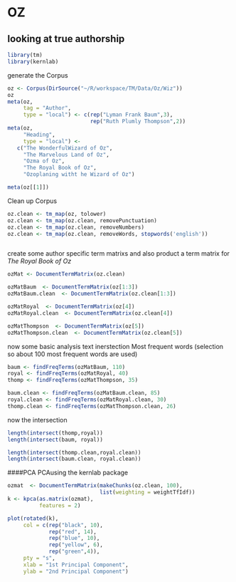OZ
========================================================
looking at true authorship
---------------------------------

```r
library(tm)
library(kernlab)
```
generate the Corpus
```r
oz <- Corpus(DirSource("~/R/workspace/TM/Data/Oz/Wiz"))
oz
meta(oz, 
     tag = "Author",
     type = "local") <- c(rep("Lyman Frank Baum",3),
                          rep("Ruth Plumly Thompson",2))
meta(oz,
     "Heading",
     type = "local") <-
   c("The WonderfulWizard of Oz",
     "The Marvelous Land of Oz",
     "Ozma of Oz",
     "The Royal Book of Oz",
     "Ozoplaning witht he Wizard of Oz")

meta(oz[[1]])
```
Clean up Corpus
```r
oz.clean <- tm_map(oz, tolower)
oz.clean <- tm_map(oz.clean, removePunctuation)
oz.clean <- tm_map(oz.clean, removeNumbers)
oz.clean <- tm_map(oz.clean, removeWords, stopwords('english'))



```

create some author specific term matrixs and also product a term matrix for *The Royal Book of Oz*
```r

ozMat <- DocumentTermMatrix(oz.clean)

ozMatBaum  <- DocumentTermMatrix(oz[1:3])
ozMatBaum.clean  <- DocumentTermMatrix(oz.clean[1:3])

ozMatRoyal  <- DocumentTermMatrix(oz[4])
ozMatRoyal.clean  <- DocumentTermMatrix(oz.clean[4])

ozMatThompson  <- DocumentTermMatrix(oz[5])
ozMatThompson.clean  <- DocumentTermMatrix(oz.clean[5])
```

now some basic analysis
text inerstection
Most frequent words (selection so about 100 most frequent words are
used)
```r
baum <- findFreqTerms(ozMatBaum, 110)
royal <- findFreqTerms(ozMatRoyal, 40)
thomp <- findFreqTerms(ozMatThompson, 35)

baum.clean <- findFreqTerms(ozMatBaum.clean, 85)
royal.clean <- findFreqTerms(ozMatRoyal.clean, 30)
thomp.clean <- findFreqTerms(ozMatThompson.clean, 26)
```
now the intersection
```r
length(intersect(thomp,royal))
length(intersect(baum, royal))

length(intersect(thomp.clean,royal.clean))
length(intersect(baum.clean, royal.clean))
```
####PCA
PCAusing the kernlab package
```r
ozmat  <- DocumentTermMatrix(makeChunks(oz.clean, 100),
                             list(weighting = weightTfIdf))
k <- kpca(as.matrix(ozmat), 
          features = 2)

plot(rotated(k),
     col = c(rep("black", 10),
             rep("red", 14),
             rep("blue", 10),
             rep("yellow", 6),
             rep("green",4)),
     pty = "s",
     xlab = "1st Principal Component",
     ylab = "2nd Principal Component")
```
